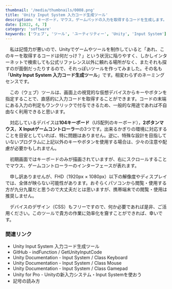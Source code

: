 ```yaml
---
thumbnail: '/media/thumbnails/0008.png'
title: 'Unity Input System 入力コード生成ツール'
description: 'キーボード，マウス，ゲームパッドの入力を取得するコードを生成します。'
date: [2022, 4, 7]
category: 'software'
keywords: ['ウェブ', 'ツール', 'ユーティリティー', 'Unity', 'Input System']
---
```


　私は記憶力が悪いので、Unityでゲームやツールを制作していると「あれ、このキーを取得するコードは何だっけ？」という状況に陥りやすく、しかしインターネットで検索しても公式リファレンス以外に頼れる場所がなく、またそれも探すのが面倒だったりするので、それっぽいツールを作ってみました。その名も「**Unity Input System 入力コード生成ツール**」です。相変わらずのネーミングセンスです。

<ImageLink href='https://getunityinputcode.indfunction.work/' src='https://raw.githubusercontent.com/indFunction/GetUnityInputCode/main/media/hero.png' />

　この（ウェブ）ツールは、画面上の視覚的な仮想デバイスからキーやボタンを指定することで、直感的に入力コードを取得することができます。コードの末端にある入力の判定もワンクリックで付与できるため、一般的な用途であれば不自由なく利用できると思います。

　対応しているデバイスは**104キーボード**（US配列のキーボード），**2ボタンマウス**，**X Inputゲームコントローラー**の3つです。出来るかぎりの環境に対応することを目安としていれば、特に問題はありません。逆に、特殊な設計を目指していないプログラムに上記以外のキーやボタンを使用する場合は、少々の注意や配慮が必要かもしれません。

　初期画面ではキーボードのみが描画されていますが、右にスクロールすることでマウス、ゲームコントローラーのインターフェースが表れます。

　申し訳ありませんが、FHD（1920px × 1080px）以下の解像度やディスプレイでは、全体が映らない可能性があります。おそらくパソコンから閲覧・使用する方が九分九厘だと思うので大丈夫だとは思いますが、携帯端末での閲覧・使用は推奨しません。

　デバイスのデザイン（CSS）もフリーですので、何か必要であれば是非、ご活用ください。このツールで貴方の作業に効率化を齎すことができれば、幸いです。

### 関連リンク

- <Link href='https://getunityinputcode.indfunction.work/'>Unity Input System 入力コード生成ツール</Link>
- <Link href='https://github.com/indFunction/GetUnityInputCode'>GitHub - indFunction / GetUnityInputCode</Link>
- <Link href='https://docs.unity3d.com/Packages/com.unity.inputsystem@1.0/api/UnityEngine.InputSystem.Keyboard.html'>Unity Documentation - Input System / Class Keyboard</Link>
- <Link href='https://docs.unity3d.com/Packages/com.unity.inputsystem@1.0/api/UnityEngine.InputSystem.Mouse.html'>Unity Documentation - Input System / Class Mouse</Link>
- <Link href='https://docs.unity3d.com/Packages/com.unity.inputsystem@1.0/api/UnityEngine.InputSystem.Gamepad.html'>Unity Documentation - Input System / Class Gamepad</Link>
- <Link href='https://forpro.unity3d.jp/unity_pro_tips/2021/05/20/1957/'>Unity for Pro - Unityの新入力システム・Input Systemを使おう</Link>
- <Link href='https://www602.math.ryukoku.ac.jp/JKiso/charnames.html'>記号の読み方</Link>
